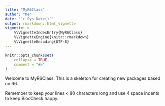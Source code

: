 ```yaml
---
title: "MyR6Class"
author: "Me"
date: "`r Sys.Date()`"
output: rmarkdown::html_vignette
vignette: >
    %\VignetteIndexEntry{MyR6Class}
    %\VignetteEngine{knitr::rmarkdown}
    %\VignetteEncoding{UTF-8}
---
```


```r
knitr::opts_chunk$set(
    collapse = TRUE,
    comment = "#>"
)
```

Welcome to MyR6Class.  This is a skeleton for creating new packages based on 
R6.

Remember to keep your lines < 80 characters long and use 4 space indents to 
keep BiocCheck happy.

